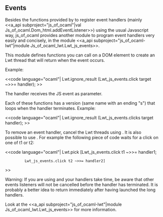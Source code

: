== Events ==

Besides the functions provided by {{{Dom_html}}} to register event handlers
(mainly <<a_api subproject="js_of_ocaml"|val Js_of_ocaml.Dom_html.addEventListener>>)
using the usual Javascript way, js_of_ocaml provides another module to
program event handlers very easily and concisely, in the module
<<a_api subproject="js_of_ocaml-lwt"|module Js_of_ocaml_lwt.Lwt_js_events>>.

This module defines functions you can call on a DOM element to create
an Lwt thread that will return when the event occurs.

Example:

<<code language="ocaml"|
Lwt.ignore_result (Lwt_js_events.click target ~>>= handler);
>>

The handler receives the JS event as parameter.

Each of these functions has a version (same name with an ending "s")
that loops when the handler terminates. Example:

<<code language="ocaml"|
Lwt.ignore_result (Lwt_js_events.clicks target handler);
>>

To remove an event handler, cancel the Lwt threads using {{{Lwt.cancel}}}.
It is also possible to use {{{Lwt.pick}}}.
For example the following piece of code waits
for a click on one of t1 or t2:

<<code language="ocaml"|
Lwt.pick [Lwt_js_events.click t1 ~>>= handler1;
          Lwt_js_events.click t2 ~>>= handler2]
>>

Warning: If you are using {{{Lwt.pick}}} and your handlers take time,
be aware that other events listeners will not be cancelled
before the handler has terminated. It is probably a better idea
to return immediately after having launched the long handlers.


Look at the <<a_api subproject="js_of_ocaml-lwt"|module Js_of_ocaml_lwt.Lwt_js_events>>
for more information.
